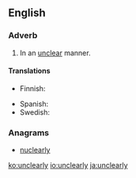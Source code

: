 ==English==

===Adverb===
{{en-adv}}

# In an [[unclear]] manner.

====Translations====
{{trans-top|in an unclear manner}}
* Finnish: {{t|fi|epäselvästi}}
{{trans-mid}}
* Spanish: {{t|es|confusamente}}
* Swedish: {{t+|sv|oklart}}
{{trans-bottom}}

===Anagrams===
* [[nuclearly#English|nuclearly]]

[[ko:unclearly]]
[[io:unclearly]]
[[ja:unclearly]]